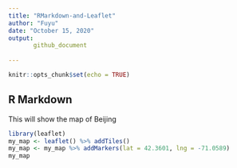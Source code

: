 ```yaml
---
title: "RMarkdown-and-Leaflet"
author: "Fuyu"
date: "October 15, 2020"
output: 
       github_document
      
---
```


```r
knitr::opts_chunk$set(echo = TRUE)
```

## R Markdown

This will show the map of Beijing

```r
library(leaflet)
my_map <- leaflet() %>% addTiles()
my_map <- my_map %>% addMarkers(lat = 42.3601, lng = -71.0589)
my_map

```

